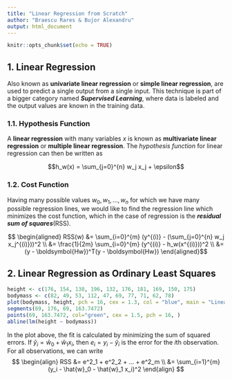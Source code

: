 ```yaml
---
title: "Linear Regression from Scratch"
author: "Braescu Rares & Bujor Alexandru"
output: html_document
---
```


```r
knitr::opts_chunk$set(echo = TRUE)
```

## 1. Linear Regression

Also known as **univariate linear regression** or **simple linear regression**, are used to predict a single output from a single input. This technique is part of a bigger category named ***Supervised Learning***, where data is labeled and the output values are known in the training data.

### 1.1. Hypothesis Function

A **linear regression** with many variables *x* is known as **multivariate linear regression** or **multiple linear regression**. The *hypothesis function* for linear regression can then be written as 

$$h_w(x) = \sum_{j=0}^{n} w_j x_j + \epsilon$$

### 1.2. Cost Function

Having many possible values $w_0, w_1, ..., w_n$ for which we have many possible regression lines, we would like to find the regression line which minimizes the cost function, which in the case of regression is the ***residual sum of squares***(RSS).

$$
\begin{aligned}
RSS(w) &= \sum_{i=0}^{m} (y^{(i)} - (\sum_{j=0}^{n} w_j x_j^{(i)}))^2 \\
         &= \frac{1}{2m} \sum_{i=0}^{m} (y^{(i)} - h_w(x^{(i)}))^2 \\ 
         &= (y - \boldsymbol{Hw})^T(y - \boldsymbol{Hw}) 
\end{aligned}$$

## 2. Linear Regression as Ordinary Least Squares

```r
height <- c(176, 154, 138, 196, 132, 176, 181, 169, 150, 175)
bodymass <- c(82, 49, 53, 112, 47, 69, 77, 71, 62, 78)
plot(bodymass, height, pch = 16, cex = 1.3, col = "blue", main = "Linear Regression Fit Example", xlab = "x", ylab = "y")
segments(69, 176, 69, 163.7472)
points(69, 163.7472, col="green", cex = 1.5, pch = 16, )
abline(lm(height ~ bodymass))
```

In the plot above, the fit is calculated by minimizing the sum of squared errors. If $\hat{y}_i = \hat{w}_0 + \hat{w}_1 x_i$, then $e_i = y_i - \hat{y}_i$ is the error for the *i*th observation. For all observations, we can write 
$$
\begin{align}
RSS &= e^2_1 + e^2_2 + ... + e^2_m \\
    &= \sum_{i=1}^{m} (y_i - \hat{w}_0 - \hat{w}_1 x_i)^2
\end{align}
$$



